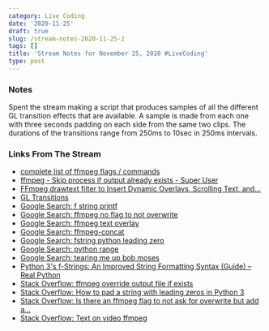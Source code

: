 ```yaml
---
category: Live Coding
date: '2020-11-25'
draft: true
slug: /stream-notes-2020-11-25-2
tags: []
title: 'Stream Notes for November 25, 2020 #LiveCoding'
type: post
---
```



### Notes

Spent the stream making a script that produces samples of all the different GL transition effects that are available. A sample is made from each one with three seconds padding on each side from the same two clips. The durations of the transitions range from 250ms to 10sec in 250ms intervals.


### Links From The Stream


- [complete list of ffmpeg flags / commands](https://gist.github.com/tayvano/6e2d456a9897f55025e25035478a3a50)
- [ffmpeg - Skip process if output already exists - Super User](https://superuser.com/questions/922866/ffmpeg-skip-process-if-output-already-exists)
- [FFmpeg drawtext filter to Insert Dynamic Overlays, Scrolling Text, and...](https://ottverse.com/ffmpeg-drawtext-filter-dynamic-overlays-timecode-scrolling-text-credits/)
- [GL Transitions](https://gl-transitions.com/)
- [Google Search: f string printf](https://www.google.com/search?client=safari&rls=en&q=f+string+printf&ie=UTF-8&oe=UTF-8)
- [Google Search: ffmpeg no flag to not overwrite](https://www.google.com/search?newwindow=1&client=safari&rls=en&biw=960&bih=489&ei=cx2_X4n0Ks6QwbkP3ZWG-Ag&q=ffmpeg+no+flag+to+not+overwrite&oq=ffmpeg+no+flag+to+not+overwrite&gs_lcp=CgZwc3ktYWIQAzoECAAQRzoJCAAQyQMQFhAeOggIIRAWEB0QHjoFCCEQoAE6BQghEKsCOgcIIRAKEKABUNUhWMtSYMBTaAVwAngAgAHwA4gB8hWSAQoxOS40LjEuMC4xmAEAoAEBqgEHZ3dzLXdpesgBCMABAQ&sclient=psy-ab&ved=0ahUKEwjJ-Zr5np_tAhVOSDABHd2KAY8Q4dUDCAw&uact=5)
- [Google Search: ffmpeg text overlay](https://www.google.com/search?client=safari&rls=en&q=ffmpeg+text+overlay&ie=UTF-8&oe=UTF-8)
- [Google Search: ffmpeg-concat](https://www.google.com/search?client=safari&rls=en&q=ffmpeg-concat&ie=UTF-8&oe=UTF-8)
- [Google Search: fstring python leading zero](https://www.google.com/search?client=safari&rls=en&q=fstring+python+leading+zero&ie=UTF-8&oe=UTF-8)
- [Google Search: python range](https://www.google.com/search?client=safari&rls=en&q=python+range&ie=UTF-8&oe=UTF-8)
- [Google Search: tearing me up bob moses](https://www.google.com/search?client=safari&rls=en&q=tearing+me+up+bob+moses&ie=UTF-8&oe=UTF-8)
- [Python 3's f-Strings: An Improved String Formatting Syntax (Guide) – Real Python](https://realpython.com/python-f-strings/)
- [Stack Overflow: ffmpeg override output file if exists](https://stackoverflow.com/questions/39788972/ffmpeg-override-output-file-if-exists)
- [Stack Overflow: How to pad a string with leading zeros in Python 3](https://stackoverflow.com/questions/39402795/how-to-pad-a-string-with-leading-zeros-in-python-3/39402910)
- [Stack Overflow: Is there an ffmpeg flag to not ask for overwrite but add a...](https://stackoverflow.com/questions/34382922/is-there-an-ffmpeg-flag-to-not-ask-for-overwrite-but-add-a-number-at-the-end/47955085)
- [Stack Overflow: Text on video ffmpeg](https://stackoverflow.com/questions/17623676/text-on-video-ffmpeg)